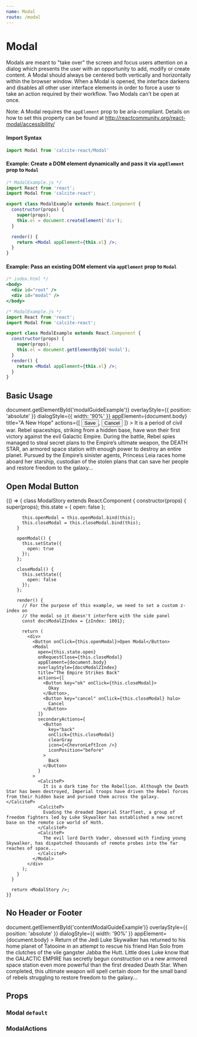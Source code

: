 ```yaml
---
name: Modal
route: /modal
---
```






# Modal

Modals are meant to "take over" the screen and focus users attention on a dialog which presents the user with an opportunity to add, modify or create content. A Modal should always be centered both vertically and horizontally within the browser window. When a Modal is opened, the interface darkens and disables all other user interface elements in order to force a user to take an action required by their workflow. Two Modals can't be open at once.

Note: A Modal requires the `appElement` prop to be aria-compliant. Details on how to set this property can be found at http://reactcommunity.org/react-modal/accessibility/

#### Import Syntax

```js
import Modal from 'calcite-react/Modal'
```

#### Example: Create a DOM element dynamically and pass it via `appElement` prop to `Modal`
```jsx
/* ModalExample.js */
import React from 'react';
import Modal from 'calcite-react';

export class ModalExample extends React.Component {
  constructor(props) {
    super(props);
    this.el = document.createElement('div');
  }

  render() {
    return <Modal appElement={this.el} />;
  }
}
```

#### Example: Pass an existing DOM element via `appElement` prop to `Modal`
```jsx
/* index.html */
<body>
  <div id="root" />
  <div id="modal" />
</body>
```
```jsx
/* ModalExample.js */
import React from 'react';
import Modal from 'calcite-react';

export class ModalExample extends React.Component {
  constructor(props) {
    super(props);
    this.el = document.getElementById('modal');
  }
  render() {
    return <Modal appElement={this.el} />;
  }
}
```

## Basic Usage

<Playground>
  <GuideExample
    id="modalGuideExample"
    style={{ position: 'relative', height: '400px' }}
  >
    <Modal
      open={true}
      parentSelector={() => document.getElementById('modalGuideExample')}
      overlayStyle={{ position: 'absolute' }}
      dialogStyle={{ width: '90%' }}
      appElement={document.body}
      title="A New Hope"
      actions={[
        <Button key="save">Save</Button>,
        <Button key="cancel" halo>Cancel</Button>
      ]}
    >
      <CalciteP>
        It is a period of civil war. Rebel spaceships, striking from a hidden base, have won their first victory against the evil Galactic Empire.
      </CalciteP>
      <CalciteP>
        During the battle, Rebel spies managed to steal secret plans to the Empire’s ultimate weapon, the DEATH STAR, an armored space station with enough power to destroy an entire planet.
      </CalciteP>
      <CalciteP>
        Pursued by the Empire’s sinister agents, Princess Leia races home aboard her starship, custodian of the stolen plans that can save her people and restore freedom to the galaxy...
      </CalciteP>
    </Modal>
  </GuideExample>
</Playground>

## Open Modal Button

<Playground>
  {() => {
      class ModalStory extends React.Component {
        constructor(props) {
          super(props);
          this.state = {
            open: false
          };

          this.openModal = this.openModal.bind(this);
          this.closeModal = this.closeModal.bind(this);
        }

        openModal() {
          this.setState({
            open: true
          });
        };

        closeModal() {
          this.setState({
            open: false
          });
        };

        render() {
          // For the purpose of this example, we need to set a custom z-index on
          // the modal so it doesn't interfere with the side panel
          const docsModalZIndex = {zIndex: 1001};

          return (
            <div>
              <Button onClick={this.openModal}>Open Modal</Button>
              <Modal
                open={this.state.open}
                onRequestClose={this.closeModal}
                appElement={document.body}
                overlayStyle={docsModalZIndex}
                title="The Empire Strikes Back"
                actions={[
                  <Button key="ok" onClick={this.closeModal}>
                    Okay
                  </Button>,
                  <Button key="cancel" onClick={this.closeModal} halo>
                    Cancel
                  </Button>
                ]}
                secondaryActions={
                  <Button
                    key="back"
                    onClick={this.closeModal}
                    clearGray
                    icon={<ChevronLeftIcon />}
                    iconPosition="before"
                  >
                    Back
                  </Button>
                }
              >
                <CalciteP>
                  It is a dark time for the Rebellion. Although the Death Star has been destroyed, Imperial troops have driven the Rebel forces from their hidden base and pursued them across the galaxy.      </CalciteP>
                <CalciteP>
                  Evading the dreaded Imperial Starfleet, a group of freedom fighters led by Luke Skywalker has established a new secret base on the remote ice world of Hoth.
                </CalciteP>
                <CalciteP>
                  The evil lord Darth Vader, obsessed with finding young Skywalker, has dispatched thousands of remote probes into the far reaches of space...
                </CalciteP>
              </Modal>
            </div>
          );
        }
      }

      return <ModalStory />;
    }}

</Playground>

## No Header or Footer

<Playground>
  <GuideExample
    id="contentModalGuideExample"
    style={{ position: 'relative', height: '400px' }}
  >
    <Modal
      open={true}
      parentSelector={() => document.getElementById('contentModalGuideExample')}
      overlayStyle={{ position: 'absolute' }}
      dialogStyle={{ width: '90%' }}
      appElement={document.body}
      >
      <CalciteH3>Return of the Jedi</CalciteH3>
      <CalciteP>
        Luke Skywalker has returned to his home planet of Tatooine in an attempt to rescue his friend Han Solo from the clutches of the vile gangster Jabba the Hutt.
      </CalciteP>
      <CalciteP>
        Little does Luke know that the GALACTIC EMPIRE has secretly begun construction on a new armored space station even more powerful than the first dreaded Death Star.
      </CalciteP>
      <CalciteP>
        When completed, this ultimate weapon will spell certain doom for the small band of rebels struggling to restore freedom to the galaxy...
      </CalciteP>
    </Modal>
  </GuideExample>
</Playground>

## Props

### Modal `default`

<PropsTable of={Modal} />

### ModalActions

<PropsTable of={ModalActions} />
